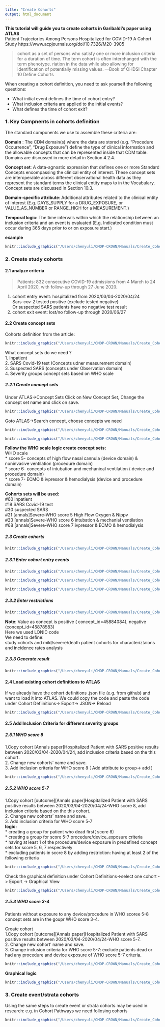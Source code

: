 ```yaml
---
title: "Create Cohorts"
output: html_document
---
```


**This tutorial will guide you to create cohorts in Garibaldi’s paper using ATLAS**  
Patient Trajectories Among Persons Hospitalized for COVID-19
A Cohort Study
https://www.acpjournals.org/doi/10.7326/M20-3905

      
>cohort as a set of persons who satisfy one or more inclusion criteria for a duration of time. The term cohort is often interchanged with the term phenotype. riation in the data while also allowing for identification of potentially missing values.   ---Book of OHDSI Chapter 10 Define Cohorts

When creating a cohort definition, you need to ask yourself the following questions:  

* What initial event defines the time of cohort entry?  
* What inclusion criteria are applied to the initial events?  
* What defines the time of cohort exit?  

### 1. Key Compnents in cohorts definition
The standard components we use to assemble these criteria are:  

**Domain** : The CDM domain(s) where the data are stored (e.g. “Procedure Occurrence”, “Drug Exposure”) define the type of clinical information and the allowable concepts that can be represented inside that CDM table. Domains are discussed in more detail in Section 4.2.4.

**Concept set**: A data-agnostic expression that defines one or more Standard Concepts encompassing the clinical entity of interest. These concept sets are interoperable across different observational health data as they represent the standard terms the clinical entity maps to in the Vocabulary. Concept sets are discussed in Section 10.3.

**Domain-specific attribute**: Additional attributes related to the clinical entity of interest (E.g. DAYS_SUPPLY for a DRUG_EXPOSURE, or VALUE_AS_NUMBER or RANGE_HIGH for a MEASUREMENT.)

**Temporal logic**: The time intervals within which the relationship between an inclusion criteria and an event is evaluated (E.g. Indicated condition must occur during 365 days prior to or on exposure start.)

**example**  
```r
knitr::include_graphics("/Users/chenyuli/OMOP-CROWN/Manuals/Create_Cohorts/CohortPractice.png")
```  

### 2. Create study cohorts 
#### 2.1 analyze criteria 
>Patients: 832 consecutive COVID-19 admissions from 4 March to 24 April 2020, with follow-up through 27 June 2020.  

1. cohort entry event: hospitalized from 2020/03/04-2020/04/24    
   Sars-cov-2 tested positive (exclude tested negative)  
   Or  suspected SARS patients have no negative test result    
2. cohort exit event:  lost/no follow-up through 2020/06/27    

#### 2.2 Create concept sets  
Cohorts definition from the article:  
```r
knitr::include_graphics("/Users/chenyuli/OMOP-CROWN/Manuals/Create_Cohorts/WHO definition.png")
```

What concept sets do we need ?   
1. Inpatient   
2. SARS Covid-19 test (Concepts udner measurement domain)   
3. Suspected SARS (concepts under Observation domain)    
4. Severity groups concept sets based on WHO scale   

##### 2.2.1 Create concept sets  
Under ATLAS->Concept Sets
Click on New Concept Set, Change the concept set name and click on save. 
```r
knitr::include_graphics("/Users/chenyuli/OMOP-CROWN/Manuals/Create_Cohorts/create new concept sets.png")
```
Goto ATLAS->Search concept, choose concepts we need  
```r
knitr::include_graphics("/Users/chenyuli/OMOP-CROWN/Manuals/Create_Cohorts/Create concept sets.png")
```
```r
knitr::include_graphics("/Users/chenyuli/OMOP-CROWN/Manuals/Create_Cohorts/choose concepts you need.png")
```
  
**Follow the WHO scale logic create concept sets:**   
WHO scale  
* score 5- concepts of high flow nasal cannula (device domain) & noninvasive ventilation (procedure domain)  
* score 6- concepts of intubation and mechanical ventilation ( device and procedure domain)  
* score 7- ECMO & ivpressor & hemodialysis (device and procedure domain)  

**Cohorts sets will be used:**  
#60 inpatient   
#18 SARS Covid-19 test  
#30 suspected SARS  
#21 [annals]Severe-WHO score 5 High Flow Oxygen & Nippv  
#23 [annals]Severe-WHO score 6 intubation & mechanial ventilation  
#68 [annals]Severe-WHO score 7 ivpressor & ECMO & hemodialysis  

##### 2.3 Create cohorts  

```r
knitr::include_graphics("/Users/chenyuli/OMOP-CROWN/Manuals/Create_Cohorts/NEw_Cohort.png")
```  


##### 2.3.1 Enter cohort entry events
```r
knitr::include_graphics("/Users/chenyuli/OMOP-CROWN/Manuals/Create_Cohorts/Cohort_Entry_Events.png")
```  


```r
knitr::include_graphics("/Users/chenyuli/OMOP-CROWN/Manuals/Create_Cohorts/import new concept set.png")
```  

```r
knitr::include_graphics("/Users/chenyuli/OMOP-CROWN/Manuals/Create_Cohorts/import concept set.png")
```  

##### 2.3.2 Enter restrictions
```r
knitr::include_graphics("/Users/chenyuli/OMOP-CROWN/Manuals/Create_Cohorts/Restrict initial events.png")
```  
**Note**: Value as concept is positive ( concept_id=45884084), negative (concept_id=45878583)    
Here we used LONIC code    
We need to define:   
study cohorts and mild/severe/death patient cohorts for characteriztaions and incidence rates analysis   

##### 2.3.3 Generate result  
```r
knitr::include_graphics("/Users/chenyuli/OMOP-CROWN/Manuals/Create_Cohorts/Generate result.png")
```  

#### 2.4 Load existing cohort definitions to ATLAS
If we already have the cohort definitions .json file (e.g. from github) and want to load it into ATLAS. We could copy the code and paste the code under Cohort Defiinitions-> Export-> JSON-> Reload  
```r
knitr::include_graphics("/Users/chenyuli/OMOP-CROWN/Manuals/Create_Cohorts/Reload.png")
```  


#### 2.5 Add Inclusion Criteria for different severity groups 
##### 2.5.1 WHO score 8
1.Copy cohort [Annals paper]Hospitalized Patient with SARS positive results between 2020/03/04-2020/04/24, add inclusion criteria based on the this cohort.  
2. Change new cohorts' name and save.  
3. Add inclusion criteria for WHO score 8 ( Add attribute to group-> add )   
```r
knitr::include_graphics("/Users/chenyuli/OMOP-CROWN/Manuals/Create_Cohorts/Score-8.png")
```   
##### 2.5.2 WHO score 5-7
1.Copy cohort [outcome][Annals paper]Hospitalized Patient with SARS positive results between 2020/03/04-2020/04/24-WHO score 8, add inclusion criteria based on the this cohort.  
2. Change new cohorts' name and save.  
3. Add inclusion criteria for WHO score 5-7     
**logic:**  
* creating a group for patient who dead first( score 8)  
* creating a group for score 5-7 procedure/device_exposure criteria  
* having at least 1 of the procedure/device exposure in predefined concept sets for score 5, 6, 7 respectively    
* excluding patients in score 8 by adding restriction: having at least 2 of the following criteria  
```r
knitr::include_graphics("/Users/chenyuli/OMOP-CROWN/Manuals/Create_Cohorts/Score 5-7.png")
``` 
Check the graphical definition under Cohort Definitions->select one cohort -> Export -> Graphical View  

```r
knitr::include_graphics("/Users/chenyuli/OMOP-CROWN/Manuals/Create_Cohorts/WHO score 5-7 graphical logic .png")
```   

##### 2.5.3 WHO score 3-4 

Patients without exposure to any device/procedure in WHO scoree 5-8 concept sets are in the goupr WHO score 3-4.    

Create cohort  
1.Copy cohort [outcome][Annals paper]Hospitalized Patient with SARS positive results between 2020/03/04-2020/04/24-WHO score 5-7.  
2. Change new cohort' name and save.  
3. Change inclusion criteria for WHO score 5-7: exclude patients dead or had any procedure and device exposure of WHO score 5-7 criteria.  

```r
knitr::include_graphics("/Users/chenyuli/OMOP-CROWN/Manuals/Create_Cohorts/WHO score 3-4.png")
``` 
   
**Graphical logic**  
```r
knitr::include_graphics("/Users/chenyuli/OMOP-CROWN/Manuals/Create_Cohorts/WHO score 3-4 graphical logic.png")
```   
### 3. Create event/strata cohorts  
Using the same steps to create event or strata cohorts may be used in research: 
e.g. in Cohort Pathways we need follosing cohorts  
```r
knitr::include_graphics("/Users/chenyuli/OMOP-CROWN/Manuals/Create_Cohorts/event cohorts.png")
``` 
